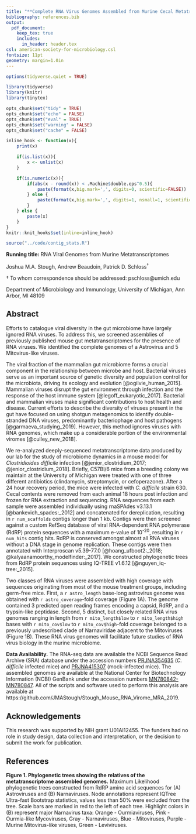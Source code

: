 ```yaml
---
title: "**Complete RNA Virus Genomes Assembled from Murine Cecal Metatranscriptomes**"
bibliography: references.bib
output:
  pdf_document:
    keep_tex: true
    includes:
      in_header: header.tex
csl: american-society-for-microbiology.csl
fontsize: 11pt
geometry: margin=1.0in
---
```



```r
options(tidyverse.quiet = TRUE)

library(tidyverse)
library(knitr)
library(tinytex)

opts_chunk$set("tidy" = TRUE)
opts_chunk$set("echo" = FALSE)
opts_chunk$set("eval" = TRUE)
opts_chunk$set("warning" = FALSE)
opts_chunk$set("cache" = FALSE)

inline_hook <- function(x){
	print(x)

	if(is.list(x)){
		x <- unlist(x)
	}

	if(is.numeric(x)){
		if(abs(x - round(x)) < .Machine$double.eps^0.5){
			paste(format(x,big.mark=',', digits=0, scientific=FALSE))
		} else {
			paste(format(x,big.mark=',', digits=1, nsmall=1, scientific=FALSE))
		}
	} else {
    	paste(x)      
	}
}
knitr::knit_hooks$set(inline=inline_hook)
```

``` r
source("../code/contig_stats.R")
```


\vspace{35mm}

**Running title:** RNA Viral Genomes from Murine Metatranscriptomes

\vspace{35mm}


Joshua M.A. Stough, Andrew Beaudoin, Patrick D. Schloss^$\dagger$^

\vspace{40mm}

$\dagger$ To whom correspondence should be addressed: pschloss@umich.edu

Department of Microbiology and Immunology, University of Michigan, Ann Arbor, MI 48109


\newpage
\linenumbers


## Abstract

Efforts to catalogue viral diversity in the gut microbiome have largely ignored RNA viruses. To address this, we screened assemblies of previously published mouse gut metatranscriptomes for the presence of RNA viruses. We identified the complete genomes of a Astrovirus and 5 Mitovirus-like viruses.

\newpage

The viral fraction of the mammalian gut microbiome forms a crucial component in the relationship between microbe and host. Bacterial viruses serve as an important source of genetic diversity and population control for the microbiota, driving its ecology and evolution [@ogilvie_human_2015]. Mammalian viruses disrupt the gut environment through infection and the response of the host immune system [@legoff_eukaryotic_2017]. Bacterial and mammalian viruses make significant contributions to host health and disease. Current efforts to describe the diversity of viruses present in the gut have focused on using shotgun metagenomics to identify double-stranded DNA viruses, predominantly bacteriophage and host pathogens [@garmaeva_studying_2019]. However, this method ignores viruses with RNA genomes, which make up a considerable portion of the environmental viromes [@culley_new_2018].

We re-analyzed deeply-sequenced metatranscriptome data produced by our lab for the study of microbiome dynamics in a mouse model for *Clostridioides difficile* infection [@jenior_clostridium_2017; @jenior_clostridium_2018]. Briefly, C57Bl/6 mice from a breeding colony we maintain at the University of Michigan were treated with one of three different antibiotics (clindamycin, streptomycin, or cefoperazone). After a 24 hour recovery period, the mice were infected with *C. difficile* strain 630. Cecal contents were removed from each animal 18 hours post infection and frozen for RNA extraction and sequencing. RNA sequences from each sample were assembled individually using rnaSPAdes v3.13.1 [@bankevich_spades:_2012] and concatenated for dereplication, resulting in `r num_scaffolds` contigs longer than 1 kb. Contigs were then screened against a custom RefSeq database of viral RNA-dependent RNA polymerase (RdRP) protein sequences with a maximum e-value of 10^-20^, resulting in `r num_hits` contig hits. RdRP is conserved amongst almost all RNA viruses without a DNA stage in genome replication. These contigs were then annotated with Interproscan v5.39-77.0 [@hoang_ufboot2:_2018; @kalyaanamoorthy_modelfinder:_2017]. We constructed phylogenetic trees from RdRP protein sequences using IQ-TREE v1.6.12 [@nguyen_iq-tree:_2015].

Two classes of RNA viruses were assembled with high coverage with sequences originating from most of the mouse treatment groups, including germ-free mice. First, a `r astro_length` base-long astrovirus genome was obtained with `r astro_coverage`-fold coverage (Figure 1A). The genome contained 3 predicted open reading frames encoding a capsid, RdRP, and a trypsin-like peptidase. Second, 5 distinct, but closely related RNA virus genomes ranging in length from `r mito_length$low` to `r mito_length$high` bases with `r mito_cov$low` to `r mito_cov$high`-fold coverage belonged to a previously undescribed clade of Narnaviridae adjacent to the Mitoviruses (Figure 1B). These RNA virus genomes will facilitate future studies of RNA virus biology in the murine microbiome.


**Data Availability.** The RNA-seq data are available the NCBI Sequence Read Archive (SRA) database under the accession numbers [PRJNA354635](https://www.ncbi.nlm.nih.gov/bioproject/354635) (*C. difficile* infected mice) and [PRJNA415307](https://www.ncbi.nlm.nih.gov/bioproject/415307) (mock-infected mice). The assembled genomes are available at the National Center for Biotechnology Information (NCBI) GenBank under the accession numbers [MN780842-MN780847](). All of the scripts and software used to perform this analysis are available at https://github.com/JMAStough/Stough_Mouse_RNA_Virome_MRA_2019.

## Acknowledgements
This research was supported by NIH grant U01AI12455. The funders had no role in study design, data collection and interpretation, or the decision to submit the work for publication.

\newpage

## References
<div id="refs"></div>

\newpage


**Figure 1. Phylogenetic trees showing the relatives of the metatranscriptome assembled genomes.** Maximum Likelihood phylogenetic trees constructed from RdRP amino acid sequences for (A) Astroviruses and (B) Narnaviruses. Node annotations represent IQTree Ultra-fast Bootstrap statistics, values less than 50% were excluded from the tree. Scale bars are marked in red to the left of each tree. Highlight colors in (B) represent major Narnavirus taxa: Orange - Ourmiaviruses, Pink - Ourmia-like Mycoviruses, Gray - Narnaviruses, Blue - Mitoviruses, Purple - Murine Mitovirus-like viruses, Green - Leviviruses.
